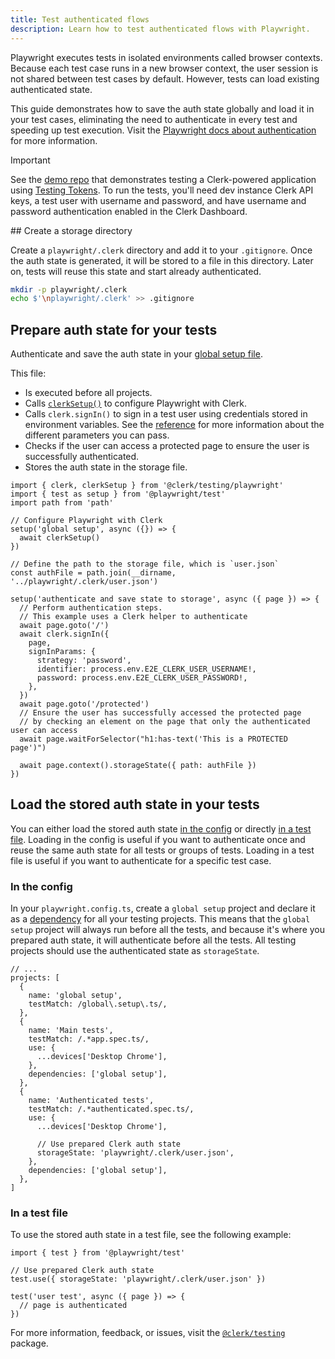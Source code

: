 ```yaml
---
title: Test authenticated flows
description: Learn how to test authenticated flows with Playwright.
---
```


Playwright executes tests in isolated environments called browser contexts. Because each test case runs in a new browser context, the user session is not shared between test cases by default. However, tests can load existing authenticated state.

This guide demonstrates how to save the auth state globally and load it in your test cases, eliminating the need to authenticate in every test and speeding up test execution. Visit the [Playwright docs about authentication](https://playwright.dev/docs/auth) for more information.

> [!IMPORTANT]
> See the [demo repo](https://github.com/clerk/clerk-playwright-nextjs) that demonstrates testing a Clerk-powered application using [Testing Tokens](/docs/guides/development/testing/overview#testing-tokens). To run the tests, you'll need dev instance Clerk API keys, a test user with username and password, and have username and password authentication enabled in the Clerk Dashboard.

<Steps>
  ## Create a storage directory

  Create a `playwright/.clerk` directory and add it to your `.gitignore`. Once the auth state is generated, it will be stored to a file in this directory. Later on, tests will reuse this state and start already authenticated.

  ```sh {{ filename: 'terminal' }}
  mkdir -p playwright/.clerk
  echo $'\nplaywright/.clerk' >> .gitignore
  ```

  ## Prepare auth state for your tests

  Authenticate and save the auth state in your [global setup file](https://playwright.dev/docs/test-global-setup-teardown).

  This file:

  - Is executed before all projects.
  - Calls [`clerkSetup()`](/docs/guides/development/testing/playwright/overview#configure-playwright-with-clerk) to configure Playwright with Clerk.
  - Calls `clerk.signIn()` to sign in a test user using credentials stored in environment variables. See the [reference](/docs/guides/development/testing/playwright/test-helpers#clerk-sign-in) for more information about the different parameters you can pass.
  - Checks if the user can access a protected page to ensure the user is successfully authenticated.
  - Stores the auth state in the storage file.

  ```tsx {{ filename: 'global.setup.ts' }}
  import { clerk, clerkSetup } from '@clerk/testing/playwright'
  import { test as setup } from '@playwright/test'
  import path from 'path'

  // Configure Playwright with Clerk
  setup('global setup', async ({}) => {
    await clerkSetup()
  })

  // Define the path to the storage file, which is `user.json`
  const authFile = path.join(__dirname, '../playwright/.clerk/user.json')

  setup('authenticate and save state to storage', async ({ page }) => {
    // Perform authentication steps.
    // This example uses a Clerk helper to authenticate
    await page.goto('/')
    await clerk.signIn({
      page,
      signInParams: {
        strategy: 'password',
        identifier: process.env.E2E_CLERK_USER_USERNAME!,
        password: process.env.E2E_CLERK_USER_PASSWORD!,
      },
    })
    await page.goto('/protected')
    // Ensure the user has successfully accessed the protected page
    // by checking an element on the page that only the authenticated user can access
    await page.waitForSelector("h1:has-text('This is a PROTECTED page')")

    await page.context().storageState({ path: authFile })
  })
  ```

  ## Load the stored auth state in your tests

  You can either load the stored auth state [in the config](#in-the-config) or directly [in a test file](#in-a-test-file). Loading in the config is useful if you want to authenticate once and reuse the same auth state for all tests or groups of tests. Loading in a test file is useful if you want to authenticate for a specific test case.

  ### In the config

  In your `playwright.config.ts`, create a `global setup` project and declare it as a [dependency](https://playwright.dev/docs/test-projects#dependencies) for all your testing projects. This means that the `global setup` project will always run before all the tests, and because it's where you prepared auth state, it will authenticate before all the tests. All testing projects should use the authenticated state as `storageState`.

  ```tsx {{ filename: 'playwright.config.ts' }}
  // ...
  projects: [
    {
      name: 'global setup',
      testMatch: /global\.setup\.ts/,
    },
    {
      name: 'Main tests',
      testMatch: /.*app.spec.ts/,
      use: {
        ...devices['Desktop Chrome'],
      },
      dependencies: ['global setup'],
    },
    {
      name: 'Authenticated tests',
      testMatch: /.*authenticated.spec.ts/,
      use: {
        ...devices['Desktop Chrome'],

        // Use prepared Clerk auth state
        storageState: 'playwright/.clerk/user.json',
      },
      dependencies: ['global setup'],
    },
  ]
  ```

  ### In a test file

  To use the stored auth state in a test file, see the following example:

  ```tsx {{ filename: 'authenticated.spec.ts', mark: [4, 5] }}
  import { test } from '@playwright/test'

  // Use prepared Clerk auth state
  test.use({ storageState: 'playwright/.clerk/user.json' })

  test('user test', async ({ page }) => {
    // page is authenticated
  })
  ```
</Steps>

For more information, feedback, or issues, visit the [`@clerk/testing`](https://github.com/clerk/javascript/tree/main/packages/testing) package.
